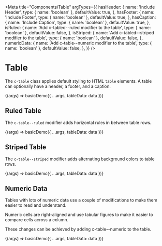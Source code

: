 
<Meta
  title="Components/Table"
  argTypes={{
    hasHeader: {
      name: 'Include Header',
      type: { name: 'boolean' },
      defaultValue: true,
    },
    hasFooter: {
      name: 'Include Footer',
      type: { name: 'boolean' },
      defaultValue: true,
    },
    hasCaption: {
      name: 'Include Caption',
      type: { name: 'boolean' },
      defaultValue: true,
    },
    isRuled: {
      name: 'Add c-tabled--ruled modifier to the table',
      type: { name: 'boolean' },
      defaultValue: false,
    },
    isStriped: {
      name: 'Add c-tabled--striped modifier to the table',
      type: { name: 'boolean' },
      defaultValue: false,
    },
    numericData: {
      name: 'Add c-table--numeric modifier to the table',
      type: { name: 'boolean' },
      defaultValue: false,
    },
  }}
/>

# Table

The `c-table` class applies default styling to HTML `table` elements.
A table can optionally have a header, a footer, and a caption.

<Canvas>
  <Story name="Basic">
    {(args) => basicDemo({ ...args, tableData: data })}
  </Story>
</Canvas>

## Ruled Table

The `c-table--ruled` modifier adds horizontal rules in between table rows.

<Canvas>
  <Story name="Ruled" args={{ isRuled: true }}>
    {(args) => basicDemo({ ...args, tableData: data })}
  </Story>
</Canvas>

## Striped Table

The `c-table--striped` modifier adds alternating background colors to table rows.

<Canvas>
  <Story name="Striped" args={{ isStriped: true }}>
    {(args) => basicDemo({ ...args, tableData: data })}
  </Story>
</Canvas>

## Numeric Data

Tables with lots of numeric data use a couple of modifications to make them
easier to read and understand.

Numeric cells are right-aligned and use tabular figures to make it easier to
compare cells across a column.

These changes can be achieved by adding c-table--numeric to the table.

<Canvas>
  <Story name="Numeric Data" args={{ numericData: true }}>
    {(args) => basicDemo({ ...args, tableData: data })}
  </Story>
</Canvas>
